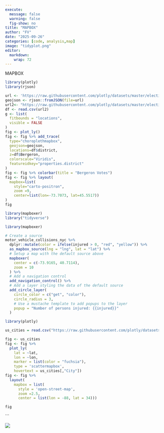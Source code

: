 ```yaml
---
execute:
  message: false
  warning: false
  fig-show: no
title: "MAPBOX"
author: "FV"
date: "2025-09-26"
categories: [code, analysis,map]
image: "tidyplot.png"
editor: 
  markdown: 
    wrap: 72
---
```


MAPBOX

```r
library(plotly)
library(rjson)

url <- 'https://raw.githubusercontent.com/plotly/datasets/master/election.geojson'
geojson <- rjson::fromJSON(file=url)
url2<- "https://raw.githubusercontent.com/plotly/datasets/master/election.csv"
df <- read.csv(url2)
g <- list(
  fitbounds = "locations",
  visible = FALSE
)
fig <- plot_ly() 
fig <- fig %>% add_trace(
  type="choroplethmapbox",
  geojson=geojson,
  locations=df$district,
  z=df$Bergeron,
  colorscale="Viridis",
  featureidkey="properties.district"
)
fig <- fig %>% colorbar(title = "Bergeron Votes")
fig <- fig %>% layout(
  mapbox=list(
    style="carto-positron",
    zoom =9,
    center=list(lon=-73.7073, lat=45.5517))
)
fig
```

```r
library(mapboxer)
library("tidyverse")
```

```r
library(mapboxer)

# Create a source
motor_vehicle_collisions_nyc %>%
  dplyr::mutate(color = ifelse(injured > 0, "red", "yellow")) %>%
  as_mapbox_source(lng = "lng", lat = "lat") %>%
  # Setup a map with the default source above
  mapboxer(
    center = c(-73.9165, 40.7114),
    zoom = 10
  ) %>%
  # Add a navigation control
  add_navigation_control() %>%
  # Add a layer styling the data of the default source
  add_circle_layer(
    circle_color = c("get", "color"),
    circle_radius = 3,
    # Use a mustache template to add popups to the layer
    popup = "Number of persons injured: {{injured}}"
  )

```


```r
library(plotly)

us_cities = read.csv("https://raw.githubusercontent.com/plotly/datasets/master/us-cities-top-1k.csv")

fig <- us_cities 
fig <- fig %>%
  plot_ly(
    lat = ~lat,
    lon = ~lon,
    marker = list(color = "fuchsia"),
    type = 'scattermapbox',
    hovertext = us_cities[,"City"]) 
fig <- fig %>%
  layout(
    mapbox = list(
      style = 'open-street-map',
      zoom =2.5,
      center = list(lon = -88, lat = 34))) 

fig

```

\`\`\`

![](tidyplot.png)
